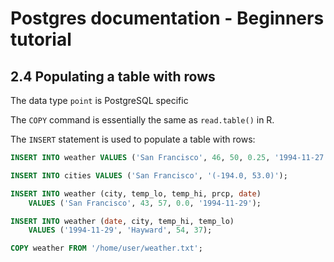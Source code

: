 Postgres documentation - Beginners tutorial
===========================================

2.4 Populating a table with rows
--------------------------------

The data type `point` is PostgreSQL specific

The `COPY` command is essentially the same as `read.table()` in R.

The `INSERT` statement is used to populate a table with rows:

```sql

INSERT INTO weather VALUES ('San Francisco', 46, 50, 0.25, '1994-11-27');

INSERT INTO cities VALUES ('San Francisco', '(-194.0, 53.0)');

INSERT INTO weather (city, temp_lo, temp_hi, prcp, date)
    VALUES ('San Francisco', 43, 57, 0.0, '1994-11-29');

INSERT INTO weather (date, city, temp_hi, temp_lo)
    VALUES ('1994-11-29', 'Hayward', 54, 37);

```

```sql

COPY weather FROM '/home/user/weather.txt';

```

